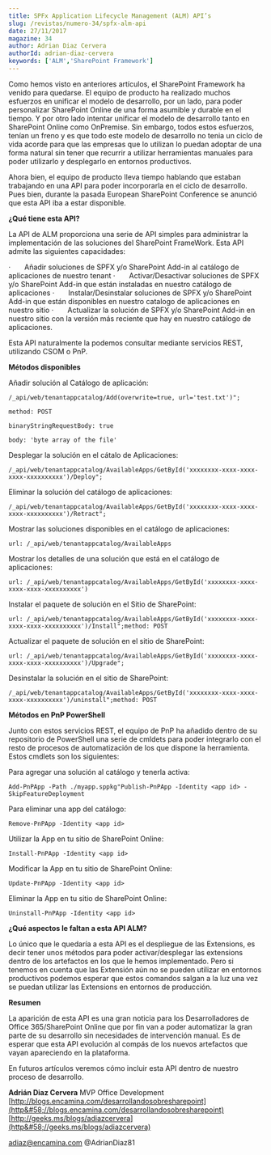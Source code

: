 ```yaml
---
title: SPFx Application Lifecycle Management (ALM) API’s
slug: /revistas/numero-34/spfx-alm-api
date: 27/11/2017
magazine: 34
author: Adrian Diaz Cervera
authorId: adrian-diaz-cervera
keywords: ['ALM','SharePoint Framework']
---
```



<ArticleHeader frontmatter={props.pageContext.frontmatter} />



Como hemos visto en anteriores artículos, el SharePoint Framework ha venido para quedarse. El equipo de producto ha realizado muchos esfuerzos en unificar el modelo de desarrollo, por un lado, para poder personalizar SharePoint Online de una forma asumible y durable en el tiempo. Y por otro lado intentar unificar el modelo de desarrollo tanto en SharePoint Online como OnPremise. Sin embargo, todos estos esfuerzos, tenían un freno y es que todo este modelo de desarrollo no tenia un ciclo de vida acorde para que las empresas que lo utilizan lo puedan adoptar de una forma natural sin tener que recurrir a utilizar herramientas manuales para poder utilizarlo y desplegarlo en entornos productivos.

Ahora bien, el equipo de producto lleva tiempo hablando que estaban trabajando en una API para poder incorporarla en el ciclo de desarrollo. Pues bien, durante la pasada European SharePoint Conference se anunció que esta API iba a estar disponible.

**¿Qué tiene esta API?**

La API de ALM proporciona una serie de API simples para administrar la implementación de las soluciones del SharePoint FrameWork. Esta API admite las siguientes capacidades:

·       Añadir soluciones de SPFX y/o SharePoint Add-in al catálogo de aplicaciones de nuestro tenant
·       Activar/Desactivar soluciones de SPFX y/o SharePoint Add-in que están instaladas en nuestro catálogo de aplicaciones
·       Instalar/Desinstalar soluciones de SPFX y/o SharePoint Add-in que están disponibles en nuestro catalogo de aplicaciones en nuestro sitio
·       Actualizar la solución de SPFX y/o SharePoint Add-in en nuestro sitio con la versión más reciente que hay en nuestro catálogo de aplicaciones.

Esta API naturalmente la podemos consultar mediante servicios REST, utilizando CSOM o PnP.

**Métodos disponibles**

Añadir solución al Catálogo de aplicación:

```
/_api/web/tenantappcatalog/Add(overwrite=true, url='test.txt')";
```

```
method: POST
```

```
binaryStringRequestBody: true
```

```
body: 'byte array of the file'​
```



Desplegar la solución en el cátalo de Aplicaciones:​

```
/_api/web/tenantappcatalog/AvailableApps/GetById('xxxxxxxx-xxxx-xxxx-xxxx-xxxxxxxxxx')/Deploy";​
```



Eliminar la solución del catálogo de aplicaciones:​

```
/_api/web/tenantappcatalog/AvailableApps/GetById('xxxxxxxx-xxxx-xxxx-xxxx-xxxxxxxxxx')/Retract";​
```





Mostrar las soluciones disponibles en el catálogo de aplicaciones:

```
url: /_api/web/tenantappcatalog/AvailableApps​
```



Mostrar los detalles de una solución que está en el catálogo de aplicaciones:

```
url: /_api/web/tenantappcatalog/AvailableApps/GetById('xxxxxxxx-xxxx-xxxx-xxxx-xxxxxxxxxx')​
```





Instalar el paquete de solución en el Sitio de SharePoint:

```
url: /_api/web/tenantappcatalog/AvailableApps/GetById('xxxxxxxx-xxxx-xxxx-xxxx-xxxxxxxxxx')/Install";method: POST​
```



Actualizar el paquete de solución en el sitio de SharePoint:

```
url: /_api/web/tenantappcatalog/AvailableApps/GetById('xxxxxxxx-xxxx-xxxx-xxxx-xxxxxxxxxx')/Upgrade";​
```





Desinstalar la solución en el sitio de SharePoint:

```
/_api/web/tenantappcatalog/AvailableApps/GetById('xxxxxxxx-xxxx-xxxx-xxxx-xxxxxxxxxx')/uninstall";method: POST​
```







**Métodos en PnP PowerShell**

Junto con estos servicios REST, el equipo de PnP ha añadido dentro de su repositorio de PowerShell una serie de cmldets para poder integrarlo con el resto de procesos de automatización de los que dispone la herramienta. Estos cmdlets son los siguientes:

Para agregar una solución al catálogo y tenerla activa:

```
Add-PnPApp -Path ./myapp.sppkg"Publish-PnPApp -Identity <app id> -SkipFeatureDeployment​
```



Para eliminar una app del catálogo:

```
Remove-PnPApp -Identity <app id>​
```



Utilizar la App en tu sitio de SharePoint Online:

```
Install-PnPApp -Identity <app id>​​
```

Modificar la App en tu sitio de SharePoint Online:

```
Update-PnPApp -Identity <app id>​
```



Eliminar la App en tu sitio de SharePoint Online:

```
Uninstall-PnPApp -Identity <app id>​​
```







**¿Qué aspectos le faltan a esta API ALM?**

Lo único que le quedaría a esta API es el despliegue de las Extensions, es decir tener unos métodos para poder activar/desplegar las extensions dentro de los artefactos en los que le hemos implementado. Pero si tenemos en cuenta que las Extensión aún no se pueden utilizar en entornos productivos podemos esperar que estos comandos salgan a la luz una vez se puedan utilizar las Extensions en entornos de producción.



**Resumen**

La aparición de esta API es una gran noticia para los Desarrolladores de Office 365/SharePoint Online que por fin van a poder automatizar la gran parte de su desarrollo sin necesidades de intervención manual. Es de esperar que esta API evolución al compás de los nuevos artefactos que vayan apareciendo en la plataforma.

En futuros artículos veremos cómo incluir esta API dentro de nuestro proceso de desarrollo.




**Adrián Diaz Cervera**
MVP Office Development
[http://blogs.encamina.com/desarrollandosobresharepoint](http&#58;//blogs.encamina.com/desarrollandosobresharepoint)
[http://geeks.ms/blogs/adiazcervera](http&#58;//geeks.ms/blogs/adiazcervera)

adiaz@encamina.com @AdrianDiaz81​

